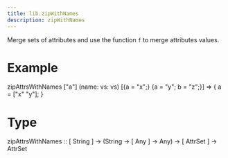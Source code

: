 ```yaml
---
title: lib.zipWithNames
description: zipWithNames
---
```



Merge sets of attributes and use the function `f` to merge attributes
values.

# Example

zipAttrsWithNames ["a"] (name: vs: vs) [{a = "x";} {a = "y"; b = "z";}]
=> { a = ["x" "y"]; }

# Type

zipAttrsWithNames :: [ String ] -> (String -> [ Any ] -> Any) -> [ AttrSet ] -> AttrSet
